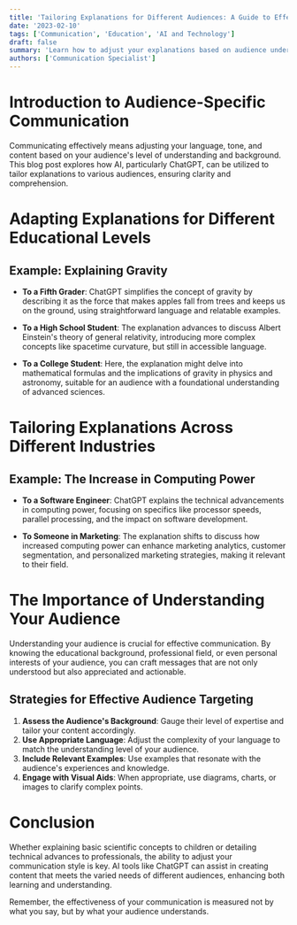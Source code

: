 ```yaml
---
title: 'Tailoring Explanations for Different Audiences: A Guide to Effective Communication'
date: '2023-02-10'
tags: ['Communication', 'Education', 'AI and Technology']
draft: false
summary: 'Learn how to adjust your explanations based on audience understanding, from fifth graders to professionals, using AI-driven techniques.'
authors: ['Communication Specialist']
---
```


# Introduction to Audience-Specific Communication

Communicating effectively means adjusting your language, tone, and content based on your audience's level of understanding and background. This blog post explores how AI, particularly ChatGPT, can be utilized to tailor explanations to various audiences, ensuring clarity and comprehension.

# Adapting Explanations for Different Educational Levels

## Example: Explaining Gravity

- **To a Fifth Grader**: ChatGPT simplifies the concept of gravity by describing it as the force that makes apples fall from trees and keeps us on the ground, using straightforward language and relatable examples.
  
- **To a High School Student**: The explanation advances to discuss Albert Einstein's theory of general relativity, introducing more complex concepts like spacetime curvature, but still in accessible language.

- **To a College Student**: Here, the explanation might delve into mathematical formulas and the implications of gravity in physics and astronomy, suitable for an audience with a foundational understanding of advanced sciences.

# Tailoring Explanations Across Different Industries

## Example: The Increase in Computing Power

- **To a Software Engineer**: ChatGPT explains the technical advancements in computing power, focusing on specifics like processor speeds, parallel processing, and the impact on software development.

- **To Someone in Marketing**: The explanation shifts to discuss how increased computing power can enhance marketing analytics, customer segmentation, and personalized marketing strategies, making it relevant to their field.

# The Importance of Understanding Your Audience

Understanding your audience is crucial for effective communication. By knowing the educational background, professional field, or even personal interests of your audience, you can craft messages that are not only understood but also appreciated and actionable.

## Strategies for Effective Audience Targeting

1. **Assess the Audience's Background**: Gauge their level of expertise and tailor your content accordingly.
2. **Use Appropriate Language**: Adjust the complexity of your language to match the understanding level of your audience.
3. **Include Relevant Examples**: Use examples that resonate with the audience's experiences and knowledge.
4. **Engage with Visual Aids**: When appropriate, use diagrams, charts, or images to clarify complex points.

# Conclusion

Whether explaining basic scientific concepts to children or detailing technical advances to professionals, the ability to adjust your communication style is key. AI tools like ChatGPT can assist in creating content that meets the varied needs of different audiences, enhancing both learning and understanding.

Remember, the effectiveness of your communication is measured not by what you say, but by what your audience understands.
